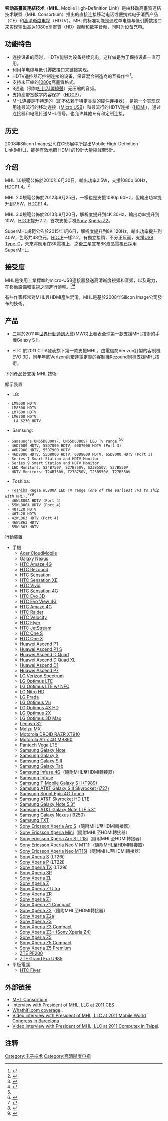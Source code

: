 {{noteTA
|G1=IT
|G2=Communication
|1=zh-cn:移动;zh-hk:流動;zh-tw:行動;
|2=zh-hans:连接;zh-hant:連接;
}}
'''移动高畫質連結技术'''（'''MHL''', Mobile High-Definition Link）是由移动高畫質連結技术联盟（MHL Consortium）推出的直接连接移动电话或便携式电子消费产品（CE）和[[高清晰度电视|高清晰度电视]]（HDTV）。MHL的标准功能是通过单电缆与低引脚数接口来实现输出高达[[1080p|1080p]]高畫質（HD）视频和数字音频，同时为设备充电。

==功能特色==
*连接设备的同时，HDTV能够为设备持续充电，这样做是为了保持设备一直可用。
*利用单电缆与低引脚数接口来链接实现。
*HDTV遥控器可控制连接的设备，保证混合制造商的互操作性<ref>{{Cite web |url=http://www.youtube.com/watch?v=ZtwTcnR0hqA |title="MHL High-definition Link". YouTube. |accessdate=2011-09-04 |archive-date=2012-04-07 |archive-url=https://web.archive.org/web/20120407134530/https://www.youtube.com/watch?v=ZtwTcnR0hqA |dead-url=no }}</ref>。
*支持未压缩的[[1080p|1080p]]高畫質格式。
*8通道（例如[[杜比7.1環繞聲|杜比7.1環繞聲]]）无压缩的音频。
*支持高带宽数字内容保护（[[HDCP|HDCP]]）。
*MHL连接是不特定的（即不依赖于特定类型的硬件连接器），是第一个实现双用途最流行的移动连接（[[USB#Micro_USB.E6.8E.A5.E5.8F.A3|Micro USB]]）和最流行的HDTV连接（[[HDMI|HDMI]]），通过连接器和电缆传送MHL信号。也允许其他专有和定制连接。
==历史==
2008年Silicon Image公司在CES展中所提出Mobile High-Definition Link(MHL)，能夠有效地把 HDMI 的19針大量縮減至5針。

==介绍==
MHL 1.0規範公佈於2010年6月30日，輸出功率2.5W，支援1080p 60Hz，[[HDCP|HDCP]]1.4。<ref>{{cite news |title=MHL 1.0 SPECIFICATION AND ADOPTER AGREEMENT NOW AVAILABLE |publisher=MHL, LLC |url=http://www.mhlconsortium.org/news/release.aspx#Specification1 |date=June 30, 2010 |accessdate=2010-06-30 |archive-date=2010-04-19 |archive-url=https://web.archive.org/web/20100419165939/http://www.mhlconsortium.org/news/release.aspx#Specification1 |dead-url=no }}</ref>

MHL 2.0規範公佈於2012年9月25日，一樣也是支援1080p 60Hz，但輸出功率提升到7.5W，[[HDCP|HDCP]]1.4。

MHL 3.0規範公佈於2013年8月20日，解析度提升到4K 30Hz，輸出功率提升到10W，[[HDCP|HDCP]]提升2.2，首次支援手機[[Sony|Sony]] [[Xperia_Z2|Xperia Z2]]。

SuperMHL規範公佈於2015年1月6日，解析度提升到8K 120Hz，輸出功率提升到40W，色彩共48位元，[[HDCP|HDCP]]一樣2.2，有獨立接頭，不分正反面，支援[[USB_3.1|USB Type-C]]，未來將應用在8K電視上，之後[[三星集團|三星]]宣布8K液晶電視已採用SuperMHL。

==接受度==
MHL是使用工業標準的micro-USB連接器發送高清晰度視頻和音頻，以及電力，在移動設備和電視之間進行傳輸。<ref>{{cite news |title=HDMI: getting simpler, or on the way out? |publisher=What Hi-Fi? Sound and Vision |url=http://whathifi.com/News/HDMI-getting-simpler-or-on-the-way-out/ |date=July 2, 2010 |accessdate=2010-07-30 |archive-date=2010-07-05 |archive-url=https://web.archive.org/web/20100705120943/http://whathifi.com/News/HDMI-getting-simpler-or-on-the-way-out/ |dead-url=no }}</ref><ref>{{cite news |title=MHL Consortium Releases High-Definition Link Specs for Mobile Devices |publisher=Infotech Spotlight |url=http://it.tmcnet.com/topics/it/articles/90801-mhl-consortium-releases-high-definition-link-specs-mobile.htm |date=July 2, 2010 |accessdate=2010-07-30 |archive-date=2010-07-04 |archive-url=https://web.archive.org/web/20100704014340/http://it.tmcnet.com/topics/it/articles/90801-mhl-consortium-releases-high-definition-link-specs-mobile.htm |dead-url=no }}</ref>

有些作家經常對MHL與HDMI產生混淆，MHL是基於2008年Silicon Image公司發布的技術。

==产品==
* 三星於2011年[[世界行動通訊大會|世界行動通訊大會]](MWC)上發表全球第一款支援MHL技術的手機Galaxy S II。

* HTC 於2011 CTIA發表旗下第一款支援MHL，由電信商Verizon訂製的客制機EVO 3D，同年年底Verizon向宏達電定製的客制機Rezound同樣支援MHL技術。

下列產品皆支援 MHL 技術:

顯示裝置

* LG:
  - LM9600 HDTV
  - LM8500 HDTV
  - LM7600 HDTV
  - LM6700 HDTV
     LA 6230 HDTV
* Samsung:
  - Samsung's UN55D8000YF, UN55D6300SF LED TV range.<ref name="mhl tosh"/><ref>{{cite web |title=Cracking Open the 55" Samsung LED TV (UN55D6300SF) |publisher=TechRepublic |url=http://www.techrepublic.com/photos/cracking-open-the-55-samsung-led-tv-un55d6300sf/6241051?seq=44 |date=June 1, 2011 |accessdate=November 5, 2011 |archive-date=2012-07-23 |archive-url=https://web.archive.org/web/20120723064904/http://www.techrepublic.com/photos/cracking-open-the-55-samsung-led-tv-un55d6300sf/6241051?seq=44 |dead-url=no }}</ref>
  - 46D7000 HDTV, 55D7000 HDTV, 60D7000 HDTV (Port 3)
  - 46D7900 HDTV, 55D7900 HDTV
  - 46D8000 HDTV, 55D8000 HDTV, 60D8000 HDTV, 65D8000 HDTV (Port 3)
  - Series 7 Smart Station and HDTV Monitor
  - Series 9 Smart Station and HDTV Monitor
  - LED Monitors: S24B750V, S27B750V, S23B550V, S27B550V
  - HDTV Monitors: T24B750V, T27B750V, T23B550V, T27B550V

* Toshiba:
  - [[Toshiba|Toshiba]] Regza WL800A LED TV range (''one of the earliest TVs to ship with MHL'').<ref>{{cite web |title=Toshiba's new Regza WL800A HDTV hooks up with your smartphone via MHL |publisher=Engadget |last=Gorman |first=Michael |url=http://www.engadget.com/2011/08/31/toshibas-new-regza-wl800a-hdtv-hooks-up-with-your-smartphone-vi/ |date=August 31, 2011 |accessdate=November 5, 2011 |archive-date=2012-01-22 |archive-url=https://web.archive.org/web/20120122044926/http://www.engadget.com/2011/08/31/toshibas-new-regza-wl800a-hdtv-hooks-up-with-your-smartphone-vi/ |dead-url=no }}</ref><ref>{{cite web |title=MHL now shipping on the Toshiba WL800A HDTV - YouTube |url=http://www.youtube.com/watch?v=ll_76_Z01zo |accessdate=November 5, 2011 |archive-date=2016-10-17 |archive-url=https://web.archive.org/web/20161017223530/https://www.youtube.com/watch?v=ll_76_Z01zo |dead-url=no }}</ref><ref name="mhl tosh">{{cite web |title=MHL technology links up Toshiba TVs to the home |publisher=bigbrownbox.com.au |url=http://www.bigbrownbox.com.au/blog/general-information/mhl-technology-links-up-toshiba-tvs-to-the-home |date=September 27, 2011 |accessdate=November 5, 2011 |archive-date=2011-12-01 |archive-url=https://web.archive.org/web/20111201063122/http://www.bigbrownbox.com.au/blog/general-information/mhl-technology-links-up-toshiba-tvs-to-the-home |dead-url=no }}</ref>
  - 46WL800A HDTV (Port 4)
  - 55WL800A HDTV (Port 4)
  - 40TL20 HDTV
  - 46TL20 HDTV
  - 42WL863 HDTV (Port 4)
  - 46WL863 HDTV
  - 55WL863 HDTV

行動裝置
* 手機
** [[Acer_CloudMobile|Acer CloudMobile]]
** [[Galaxy_Nexus|Galaxy Nexus]]
** [[HTC_Amaze_4G|HTC Amaze 4G]]
** [[HTC_Rezound|HTC Rezound]]
** [[HTC_Sensation|HTC Sensation]]
** [[HTC_Sensation_XE|HTC Sensation XE]]
** [[HTC_Vivid|HTC Vivid]]
** [[HTC_Sensation_4G|HTC Sensation 4G]]
** [[HTC_Evo_3D|HTC Evo 3D]]
** [[HTC_Evo_View_4G|HTC Evo View 4G]]
** [[HTC_Amaze_4G|HTC Amaze 4G]]
** [[HTC_Raider|HTC Raider]]
** [[HTC_Velocity|HTC Velocity]]
** [[HTC_Flyer|HTC Flyer]]
** [[HTC_JetStream|HTC JetStream]]
** [[HTC_One_S|HTC One S]]
** [[HTC_One_X|HTC One X]]
** [[Huawei_Ascend_P1|Huawei Ascend P1]]
** [[Huawei_Ascend_P1_S|Huawei Ascend P1 S]]
** [[Huawei_Ascend_D_Quad|Huawei Ascend D Quad]]
** [[Huawei_Ascend_D_Quad_XL|Huawei Ascend D Quad XL]]
** [[Huawei_Ascend_D1|Huawei Ascend D1]]
** [[Huawei_Ascend_P7|Huawei Ascend P7]]
** [[LG_Verizon_Spectrum|LG Verizon Spectrum]]
** [[LG_Optimus_LTE|LG Optimus LTE]]
** [[LG_Optimus_LTE_w/_NFC|LG Optimus LTE w/ NFC]]
** [[LG_Nitro_HD|LG Nitro HD]]
** [[LG_Prada|LG Prada]]
** [[LG_Optimus_Vu|LG Optimus Vu]]
** [[LG_Optimus_4X_HD|LG Optimus 4X HD]]
** [[LG_Optimus_2X|LG Optimus 2X]]
** [[LG_Optimus_3D_Max|LG Optimus 3D Max]]
** [[Lenovo_S2|Lenovo S2]]
** [[Meizu_MX|Meizu MX]]
** [[Motorola_DROID_RAZR_XT910|Motorola DROID RAZR XT910]]
** [[Motorola_Atrix_4G_MB860|Motorola Atrix 4G MB860]]
** [[Pantech_Vega_LTE|Pantech Vega LTE]]
** [[Samsung_Galaxy_Note|Samsung Galaxy Note]]
** [[Samsung_Galaxy_S|Samsung Galaxy S]]
** [[Samsung_Galaxy_S_II|Samsung Galaxy S II]]
** [[Samsung_Galaxy_Tab|Samsung Galaxy Tab]]
** [[Samsung_Infuse_4G|Samsung Infuse 4G]]（隨附MHL至HDMI轉接器）
** [[Samsung_Infuse|Samsung Infuse]]
** [[Samsung_T-Mobile_Galaxy_S_II_(T989)|Samsung T-Mobile Galaxy S II (T989)]]
** [[Samsung_AT&T_Galaxy_S_II_Skyrocket_(i727)|Samsung AT&T Galaxy S II Skyrocket (i727)]]
** [[Samsung_Sprint_Epic_4G_Touch|Samsung Sprint Epic 4G Touch]]
** [[Samsung_AT&T_Skyrocket_HD_LTE|Samsung AT&T Skyrocket HD LTE]]
** [[Samsung_Galaxy_Note_5.3”|Samsung Galaxy Note 5.3”]]
** [[Samsung_AT&T_Galaxy_Note_LTE_5.3”|Samsung AT&T Galaxy Note LTE 5.3”]]
** [[Galaxy_Nexus|Samsung Galaxy Nexus (i9250)]]
** [[Samsung_TXT|Samsung TXT]]
** [[Sony_Ericsson_Xperia_Arc_S|Sony Ericsson Xperia Arc S]]（隨附MHL至HDMI轉接器）
** [[Sony_Ericsson_Xperia_Mini|Sony Ericsson Xperia Mini]]（隨附MHL至HDMI轉接器）
** [[Sony_ericsson_Xperia_Arc_S_LT18i|Sony ericsson Xperia Arc S LT18i]]（隨附MHL至HDMI轉接器）
** [[Sony_Ericsson_Xperia_Neo_V_MT11i|Sony Ericsson Xperia Neo V MT11i]]（隨附MHL至HDMI轉接器）
** [[Sony_Ericsson_Xperia_Neo_MT15i|Sony Ericsson Xperia Neo MT15i]]（隨附MHL至HDMI轉接器）
** [[Sony_Xperia_S|Sony Xperia S]] (LT26i)
** [[Sony_Xperia_P|Sony Xperia P]] (LT22i)
** [[Sony_Xperia_TX|Sony Xperia TX]] (LT29i)
** [[Sony_Xperia_SP|Sony Xperia SP]]
** [[Sony_Xperia_ZL|Sony Xperia ZL]]
** [[Sony_Xperia_Z|Sony Xperia Z]]
** [[Sony_Xperia_Z_Ultra|Sony Xperia Z Ultra]]
** [[Sony_Xperia_ZR|Sony Xperia ZR]]
** [[Sony_Xperia_Z1|Sony Xperia Z1]]
** [[Sony_Xperia_Z1_Compact|Sony Xperia Z1 Compact]]
** [[Sony_Xperia_Z2|Sony Xperia Z2]]（隨附MHL至HDMI轉接器）
** [[Sony_Xperia_Z2a|Sony Xperia Z2a]] 
** [[Sony_Xperia_Z3|Sony Xperia Z3]] 
** [[Sony_Xperia_Z3_Compact|Sony Xperia Z3 Compact]] 
** [[Sony_Xperia_Z3+|Sony Xperia Z3+ (Sony Xperia Z4)]] 
** [[Sony_Xperia_Z5|Sony Xperia Z5]] 
** [[Sony_Xperia_Z5_Compact|Sony Xperia Z5 Compact]] 
** [[Sony_Xperia_Z5_Premium|Sony Xperia Z5 Premium]] 
** [[ZTE_PF200|ZTE PF200]]
** [[ZTE_Grand_Era_U985|ZTE Grand Era U985]]
* 平板電腦
** [[HTC_Flyer|HTC Flyer]]

==外部链接==
*[http://www.mhlconsortium.org/ MHL Consortium] {{Wayback|url=http://www.mhlconsortium.org/ |date=20110903054141 }}.
*[http://www.engineeringtv.com/video/MHL-Consortium-HD-interface;CES-2011 Interview with President of MHL, LLC at 2011 CES] {{Wayback|url=http://www.engineeringtv.com/video/MHL-Consortium-HD-interface;CES-2011 |date=20110828084005 }}.
*[http://www.whathifi.com/news/CES-2011-MHL-promises-powered-link-between-mobiles-and-TV/ Whathifi.com coverage] {{Wayback|url=http://www.whathifi.com/news/CES-2011-MHL-promises-powered-link-between-mobiles-and-TV/ |date=20111005160910 }}.
*[http://www.youtube.com/watch?v=ZtwTcnR0hqA Video interview with President of MHL, LLC at 2011 Mobile World Congress in Barcelona] {{Wayback|url=http://www.youtube.com/watch?v=ZtwTcnR0hqA |date=20120407134530 }}.
*[http://www.youtube.com/watch?v=wrWrYWSykuU Video interview with President of MHL, LLC at 2011 Computex in Taipei].

==注释==
{{reflist|2}}

{{常见音视频端子}}

[[Category:电子技术|Category:电子技术]]
[[Category:高清晰度电视|Category:高清晰度电视]]